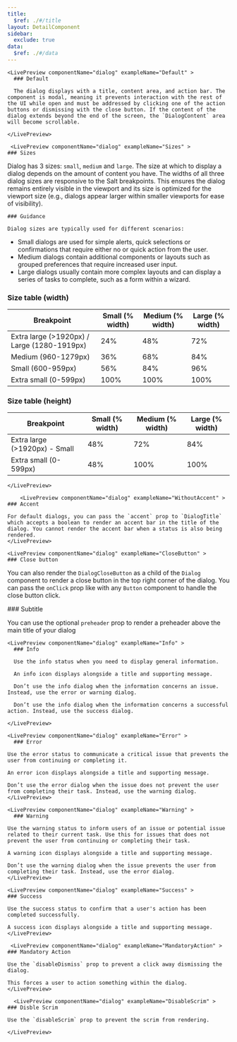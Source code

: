 ```yaml
---
title:
  $ref: ./#/title
layout: DetailComponent
sidebar:
  exclude: true
data:
  $ref: ./#/data
---
```


<LivePreviewControls>

    <LivePreview componentName="dialog" exampleName="Default" >
      ### Default

      The dialog displays with a title, content area, and action bar. The component is modal, meaning it prevents interaction with the rest of the UI while open and must be addressed by clicking one of the action buttons or dismissing with the close button. If the content of the dialog extends beyond the end of the screen, the `DialogContent` area will become scrollable.

    </LivePreview>

     <LivePreview componentName="dialog" exampleName="Sizes" >
    ### Sizes

Dialog has 3 sizes: `small`, `medium` and `large`. The size at which to display a dialog depends on the amount of content you have. The widths of all three dialog sizes are responsive to the Salt breakpoints. This ensures the dialog remains entirely visible in the viewport and its size is optimized for the viewport size (e.g., dialogs appear larger within smaller viewports for ease of visibility).

    ### Guidance

    Dialog sizes are typically used for different scenarios:

- Small dialogs are used for simple alerts, quick selections or confirmations that require either no or quick action from the user.
- Medium dialogs contain additional components or layouts such as grouped preferences that require increased user input.
- Large dialogs usually contain more complex layouts and can display a series of tasks to complete, such as a form within a wizard.

### Size table (width)

| **Breakpoint**                              | **Small (% width)** | **Medium (% width)** | **Large (% width)** |
| ------------------------------------------- | ------------------- | -------------------- | ------------------- |
| Extra large (>1920px) / Large (1280-1919px) | 24%                 | 48%                  | 72%                 |
| Medium (960-1279px)                         | 36%                 | 68%                  | 84%                 |
| Small (600-959px)                           | 56%                 | 84%                  | 96%                 |
| Extra small (0-599px)                       | 100%                | 100%                 | 100%                |

### Size table (height)

| **Breakpoint**                | **Small (% width)** | **Medium (% width)** | **Large (% width)** |
| ----------------------------- | ------------------- | -------------------- | ------------------- |
| Extra large (>1920px) - Small | 48%                 | 72%                  | 84%                 |
| Extra small (0-599px)         | 48%                 | 100%                 | 100%                |

    </LivePreview>

        <LivePreview componentName="dialog" exampleName="WithoutAccent" >
    ### Accent

    For default dialogs, you can pass the `accent` prop to `DialogTitle` which accepts a boolean to render an accent bar in the title of the dialog. You cannot render the accent bar when a status is also being rendered.
    </LivePreview>

    <LivePreview componentName="dialog" exampleName="CloseButton" >
    ### Close button

You can also render the `DialogCloseButton` as a child of the `Dialog` component to render a close button in the top right corner of the dialog. You can pass the `onClick` prop like with any `Button` component to handle the close button click.

</LivePreview>

<LivePreview componentName="dialog" exampleName="Preheader" >
    ### Subtitle

You can use the optional `preheader` prop to render a preheader above the main title of your dialog

</LivePreview>

    <LivePreview componentName="dialog" exampleName="Info" >
      ### Info

      Use the info status when you need to display general information.

      An info icon displays alongside a title and supporting message.

      Don’t use the info dialog when the information concerns an issue. Instead, use the error or warning dialog.

      Don’t use the info dialog when the information concerns a successful action. Instead, use the success dialog.

    </LivePreview>

    <LivePreview componentName="dialog" exampleName="Error" >
      ### Error

    Use the error status to communicate a critical issue that prevents the user from continuing or completing it.

    An error icon displays alongside a title and supporting message.

    Don’t use the error dialog when the issue does not prevent the user from completing their task. Instead, use the warning dialog.
    </LivePreview>

    <LivePreview componentName="dialog" exampleName="Warning" >
      ### Warning

    Use the warning status to inform users of an issue or potential issue related to their current task. Use this for issues that does not prevent the user from continuing or completing their task.

    A warning icon displays alongside a title and supporting message.

    Don’t use the warning dialog when the issue prevents the user from completing their task. Instead, use the error dialog.
    </LivePreview>

    <LivePreview componentName="dialog" exampleName="Success" >
    ### Success

    Use the success status to confirm that a user's action has been completed successfully.

    A success icon displays alongside a title and supporting message.
    </LivePreview>

     <LivePreview componentName="dialog" exampleName="MandatoryAction" >
    ### Mandatory Action

    Use the `disableDismiss` prop to prevent a click away dismissing the dialog.

    This forces a user to action something within the dialog.
    </LivePreview>

      <LivePreview componentName="dialog" exampleName="DisableScrim" >
    ### Disble Scrim

    Use the `disableScrim` prop to prevent the scrim from rendering.

    </LivePreview>

</LivePreviewControls>
